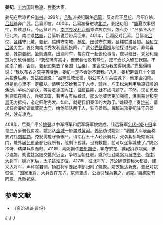'''姜纪'''，[[十六国|十六国]]时[[后凉|后凉]]、[[后秦|后秦]]大臣。

姜纪在后凉担任[[尚书|尚书]]。399年，[[吕弘|吕弘]]派姜纪联络[[吕纂|吕纂]]，反对君王[[吕绍|吕绍]]。吕绍自杀，[[吕超_(后凉)|吕超]]逃奔广武。吕纂即位，400年，吕纂准备进攻[[北凉|北凉]]，姜纪劝阻：“盛夏农事很忙，应该息兵。今远征岭西，[[南凉|南凉]][[秃发利鹿孤|秃发利鹿孤]]乘进攻京师，怎么办！”吕纂不从西征北凉。南凉袭[[姑臧|姑臧]]，吕纂听说后带兵回来。401年，吕超反对吕纂，吕纂派[[吕佗|吕佗]]、[[吕纬|吕纬]]守北城，姜纪、焦辨守南城，[[杨桓_(十六国)|杨桓]]、田诚守东苑。吕纬联络吕超。吕超立[[吕隆|吕隆]]为主。姜纪向南凉秃发利鹿孤投降，广武公[[禿髮傉檀|禿髮傉檀]]与他探讨战略，非常喜爱、推崇姜纪，坐则连席，出则同车，每次在一起谈论事情，夜以继日。秃发利鹿孤对禿髮傉檀说：“姜纪确有高才，但我看他没有常性，定不会长久留在我国。不如杀了他，否则，姜纪如果去了秦国（[[后秦|后秦]]），定会成为我国得祸患。”禿髮傉檀说：“我以布衣之交平等待他，姜纪一定不会对不起我。”八月，姜纪带着几十个骑兵投奔后秦，对[[姚硕德|姚硕德]]说：“吕隆孤城无援，明公率大军兵临城下，他定会投降。但是他心里不一定服从。请明公交给我三千人步、骑兵，与王松匆利用后凉归顺的焦朗、华纯的部众，等待着凉国内讧，征服吕隆，就不成问题了。不然，现在秃发利鹿孤在南方，兵强国富，若再占有姑臧城，那么他威势更加强盛，[[沮渠蒙逊|沮渠蒙逊]]和[[李暠|李暠]]无力抵抗，必定归附秃发。如此，就是我们秦国的大敌了。”姚硕德上奏[[姚兴|姚兴]]，请求任命姜纪做[[武威郡|武威郡]][[太守|太守]]，给他部队两千人，驻守晏然。吕超进攻姜纪驻守的晏然，没有攻克。

408年，后秦广平公[[姚弼|姚弼]]以中军将军和后军将军姚敛成、镇远将军[[乞伏乾归|乞伏-{乾}-归]]率领三万步骑伐南凉，姚弼从[[金城|金城]]一带渡过[[黄河|黄河]]。姜纪劝说姚弼：“我国大军表面称要讨伐[[刘勃勃|刘勃勃]]，禿髮傉檀守备很严，请给我五千人轻装骑兵，突袭其都城姑臧城门，城外居民便全都归我所有，他剩下孤城，没有救援，就可以坐等城破了。”姚弼不听，结果兵败而归。411年，姚弼担任[[雍州|雍州]][[刺史|刺史]]，镇守安定。姜纪投靠姚弼，极尽谄媚，劝说姚弼结交姚兴近臣，争取回朝任职。姚兴征召姚弼为[[尚书令|尚书令]]、[[侍中|侍中]]、[[大将军_(中国)|大将军]]。姚兴死后，太子[[姚泓|姚泓]]即位，417年，征北将军、齐公[[姚恢|姚恢]]自称大都督、建义大将军，声称除君侧。扬威将军姜纪率部归附了姚恢。姚恢抵达新支，姜纪对姚恢说：“国家重将、大兵皆在东方，京师空虚，公亟引轻兵袭之，必克。”姚恢没有同意，兵败被杀。
==参考文献==
* 《[[资治通鉴|资治通鉴]]·晋纪》
[[分类:后凉官员|J]]
[[分类:后秦官员|J]]
[[分类:姜姓|J]]
